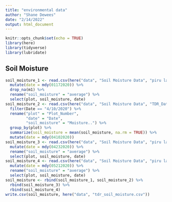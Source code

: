 ```yaml
---
title: "environmental data"
author: "Shane Dewees"
date: "2/14/2022"
output: html_document
---
```


```r
knitr::opts_chunk$set(echo = TRUE)
library(here)
library(tidyverse)
library(lubridate)
```

## Soil Moisture

```r
soil_moisture_1 <- read.csv(here("data", "Soil Moisture Data", "piru landscape TDR data - 1_7.csv")) %>% 
  mutate(date = mdy(01172020)) %>% 
  drop_na(m1) %>% 
  rename("soil_moisture" = "average") %>% 
  select(plot, soil_moisture, date)
soil_moisture_2 <- read.csv(here("data", "Soil Moisture Data", "TDR_Data.csv")) %>% 
  filter(Date == "4/10/2020") %>% 
  rename("plot" = "Plot_Number",
         "date" = "Date", 
         "soil_moisture" = "Moisture..") %>% 
  group_by(plot) %>% 
  summarize(soil_moisture = mean(soil_moisture, na.rm = TRUE)) %>% 
  mutate(date = mdy(04102020))
soil_moisture_3 <- read.csv(here("data", "Soil Moisture Data", "piru landscape TDR data - 4_23.csv")) %>% 
  mutate(date = mdy(04232020)) %>% 
  rename("soil_moisture" = "average") %>% 
  select(plot, soil_moisture, date)
soil_moisture_4 <- read.csv(here("data", "Soil Moisture Data", "piru landscape TDR data - 5_21.csv")) %>% 
  mutate(date = mdy(05212020)) %>% 
  rename("soil_moisture" = "average") %>% 
  select(plot, soil_moisture, date)
soil_moisture <- rbind(soil_moisture_1, soil_moisture_2) %>% 
  rbind(soil_moisture_3) %>% 
  rbind(soil_moisture_4)
write.csv(soil_moisture, here("data", "tdr_soil_moisture.csv"))
```

